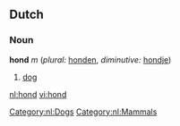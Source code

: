 ==Dutch==
[[Category:nl:Dogs]]
[[Category:nl:Mammals]]
===Noun===
'''hond''' ''m'' (''plural:'' [[honden]], ''diminutive:'' [[hondje]])

#[[dog]]

[[nl:hond]]
[[vi:hond]]